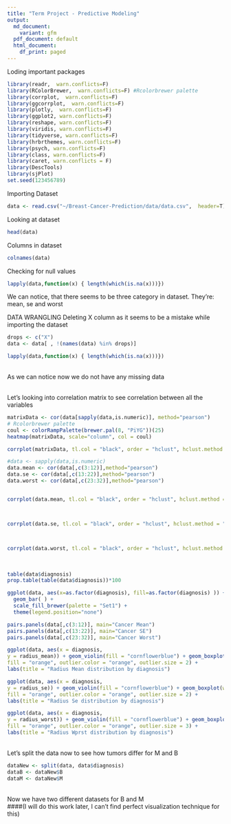 ```yaml
---
title: "Term Project - Predictive Modeling"
output:
  md_document:
    variant: gfm
  pdf_document: default
  html_document:
    df_print: paged
---
```

Loding important packages 
```r
library(readr,  warn.conflicts=F)
library(RColorBrewer,  warn.conflicts=F) #Rcolorbrewer palette
library(corrplot,  warn.conflicts=F)
library(ggcorrplot,  warn.conflicts=F)
library(plotly,  warn.conflicts=F)
library(ggplot2, warn.conflicts=F)
library(reshape, warn.conflicts=F)
library(viridis, warn.conflicts=F)
library(tidyverse, warn.conflicts=F)
library(hrbrthemes, warn.conflicts=F)
library(psych, warn.conflicts=F)
library(class, warn.conflicts=F)
library(caret, warn.conflicts = F)
library(DescTools)
library(sjPlot)
set.seed(123456789)
```


Importing Dataset
```r
data <- read.csv("~/Breast-Cancer-Prediction/data/data.csv",  header=T)
```

Looking at dataset
```r
head(data)
```

Columns in dataset
```r
colnames(data)
```

Checking for null values
```r
lapply(data,function(x) { length(which(is.na(x)))})
```

We can notice, that there seems to be three category in dataset. They're: 
mean, se and worst

DATA WRANGLING 
Deleting X column as it seems to be a mistake while importing the dataset 
```r
drops <- c("X")
data <- data[ , !(names(data) %in% drops)]
```

```r
lapply(data,function(x) { length(which(is.na(x)))})
```


\
As we can notice now we do not have any missing data
\

\
Let's looking into correlation matrix to see correlation  between all the variables
\
```r
matrixData <- cor(data[sapply(data,is.numeric)], method="pearson")
# Rcolorbrewer palette
coul <- colorRampPalette(brewer.pal(8, "PiYG"))(25)
heatmap(matrixData, scale="column", col = coul)

```

```r
corrplot(matrixData, tl.col = "black", order = "hclust", hclust.method = "average", addrect = 4, tl.cex = 0.7)
```

```r
#data <- sapply(data,is.numeric)
data.mean <- cor(data[,c(3:12)],method="pearson")
data.se <- cor(data[,c(13:22)],method="pearson")
data.worst <- cor(data[,c(23:32)],method="pearson")


corrplot(data.mean, tl.col = "black", order = "hclust", hclust.method = "average", addrect = 4, tl.cex = 0.7)



corrplot(data.se, tl.col = "black", order = "hclust", hclust.method = "average", addrect = 4, tl.cex = 0.7)



corrplot(data.worst, tl.col = "black", order = "hclust", hclust.method = "average", addrect = 4, tl.cex = 0.7)
```


\
```r
table(data$diagnosis)
prop.table(table(data$diagnosis))*100
```

```r
ggplot(data, aes(x=as.factor(diagnosis), fill=as.factor(diagnosis) )) + 
  geom_bar( ) +
  scale_fill_brewer(palette = "Set1") +
  theme(legend.position="none")
```


```r
pairs.panels(data[,c(3:12)], main="Cancer Mean")
pairs.panels(data[,c(13:22)], main="Cancer SE")
pairs.panels(data[,c(23:32)], main="Cancer Worst")

```
```r
ggplot(data, aes(x = diagnosis,
y = radius_mean)) + geom_violin(fill = "cornflowerblue") + geom_boxplot(width = .01,
fill = "orange", outlier.color = "orange", outlier.size = 2) +
labs(title = "Radius Mean distribution by diagnosis")
```
```r
ggplot(data, aes(x = diagnosis,
y = radius_se)) + geom_violin(fill = "cornflowerblue") + geom_boxplot(width = .01,
fill = "orange", outlier.color = "orange", outlier.size = 2) +
labs(title = "Radius Se distribution by diagnosis")
```
```r
ggplot(data, aes(x = diagnosis,
y = radius_worst)) + geom_violin(fill = "cornflowerblue") + geom_boxplot(width = .01,
fill = "orange", outlier.color = "orange", outlier.size = 3) +
labs(title = "Radius Wprst distribution by diagnosis")
```
\
Let's split the data now to see how tumors differ for M and B
\
```r
dataNew <- split(data, data$diagnosis)
dataB <- dataNew$B
dataM <- dataNew$M
```
\
Now we have two different datasets for B and M
\
####(I will do this work later, I can't find perfect visualization technique for this)

